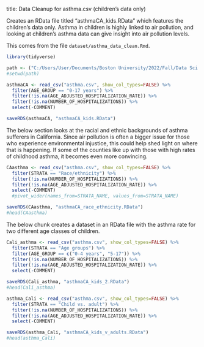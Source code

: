 title: Data Cleanup for asthma.csv (children's data only)

Creates an RData file titled "asthmaCA_kids.RData" which features the children's data only. Asthma in children is highly linked to air pollution, and looking at children's asthma data can give insight into air pollution levels. 

This comes from the file `dataset/asthma_data_clean.Rmd`.

```r
library(tidyverse)

path <- ("C:/Users/User/Documents/Boston University/2022/Fall/Data Sci in R/ma4615-fa22-final-project-treehuggers/dataset")
#setwd(path)

asthmaCA <- read_csv("asthma.csv", show_col_types=FALSE) %>%
  filter(AGE_GROUP == "0-17 years") %>%
  filter(!is.na(AGE_ADJUSTED_HOSPITALIZATION_RATE)) %>%
  filter(!is.na(NUMBER_OF_HOSPITALIZATIONS)) %>%
  select(-COMMENT)

saveRDS(asthmaCA, "asthmaCA_kids.RData")
```

The below section looks at the racial and ethnic backgrounds of asthma sufferers in California. Since air pollution is often a bigger issue for those who experience environmental injustice, this could help shed light on where that is happening. If some of the counties like up with those with high rates of childhood asthma, it becomes even more convincing. 

```r
CAasthma <- read_csv("asthma.csv", show_col_types=FALSE) %>%
  filter(STRATA == "Race/ethnicity") %>%
  filter(!is.na(NUMBER_OF_HOSPITALIZATIONS)) %>%
  filter(!is.na(AGE_ADJUSTED_HOSPITALIZATION_RATE)) %>%
  select(-COMMENT)
  #pivot_wider(names_from=STRATA_NAME, values_from=STRATA_NAME)

saveRDS(CAasthma, "asthmaCA_race_ethnicity.RData")
#head(CAasthma)
```

The below chunk creates a dataset in an RData file with the asthma rate for two different age classes of children. 

```r
Cali_asthma <- read_csv("asthma.csv", show_col_types=FALSE) %>%
  filter(STRATA == "Age groups") %>%
  filter(AGE_GROUP == c("0-4 years", "5-17")) %>%
  filter(!is.na(NUMBER_OF_HOSPITALIZATIONS)) %>%
  filter(!is.na(AGE_ADJUSTED_HOSPITALIZATION_RATE)) %>%
  select(-COMMENT)

saveRDS(Cali_asthma, "asthmaCA_kids_2.RData")
#head(Cali_asthma)
```



```r
asthma_Cali <- read_csv("asthma.csv", show_col_types=FALSE) %>%
  filter(STRATA == "Child vs. adult") %>%
  filter(!is.na(NUMBER_OF_HOSPITALIZATIONS)) %>%
  filter(!is.na(AGE_ADJUSTED_HOSPITALIZATION_RATE)) %>%
  select(-COMMENT)

saveRDS(asthma_Cali, "asthmaCA_kids_v_adults.RData")
#head(asthma_Cali)
```




